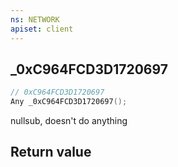 ```yaml
---
ns: NETWORK
apiset: client
---
```

## _0xC964FCD3D1720697

```c
// 0xC964FCD3D1720697
Any _0xC964FCD3D1720697();
```

nullsub, doesn't do anything


## Return value